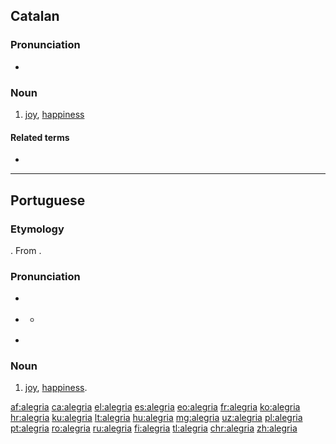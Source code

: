 {{also|Alegria|alegría}}
==Catalan==

===Pronunciation===
* {{rhymes|ia|lang=ca}}

===Noun===
{{ca-noun|f}}

# {{lb|ca|usually|uncountable}} [[joy]], [[happiness]]

====Related terms====
* {{l|ca|alegrar}}

----

==Portuguese==

===Etymology===
{{suffix|alegre|ia|alt1=Alegre|gloss1=happy|lang=pt}}. From {{etyl|roa-opt|pt}} {{m|roa-opt|alegria}}.

===Pronunciation===
* {{a|PT}} {{IPA|/ɐ.lɨ.ˈɣɾi.ɐ/|lang=pt}}
* {{a|Brazil}} {{IPA|/a.le.ˈɡɾi.ɐ/|lang=pt}}
** {{a|Northeast Brazil}} {{IPA|/a.le.ˈɡɾi.ɐ/|/a.li.ˈɡɾi.ɐ/|lang=pt}}
* {{hyphenation|a|le|gri|a|lang=pt}}

===Noun===
{{pt-noun|f}}

# [[joy]], [[happiness]].

[[af:alegria]]
[[ca:alegria]]
[[el:alegria]]
[[es:alegria]]
[[eo:alegria]]
[[fr:alegria]]
[[ko:alegria]]
[[hr:alegria]]
[[ku:alegria]]
[[lt:alegria]]
[[hu:alegria]]
[[mg:alegria]]
[[uz:alegria]]
[[pl:alegria]]
[[pt:alegria]]
[[ro:alegria]]
[[ru:alegria]]
[[fi:alegria]]
[[tl:alegria]]
[[chr:alegria]]
[[zh:alegria]]